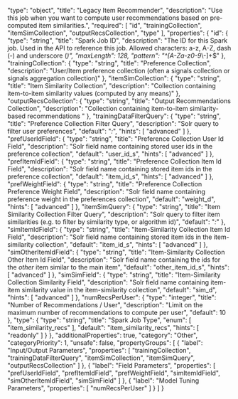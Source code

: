   "type": "object",
  "title": "Legacy Item Recommender",
  "description": "Use this job when you want to compute user recommendations based on pre-computed item similarities.",
  "required": [
    "id",
    "trainingCollection",
    "itemSimCollection",
    "outputRecsCollection",
    "type"
  ],
  "properties": {
    "id": {
      "type": "string",
      "title": "Spark Job ID",
      "description": "The ID for this Spark job. Used in the API to reference this job. Allowed characters: a-z, A-Z, dash (-) and underscore (_)",
      "maxLength": 128,
      "pattern": "^[A-Za-z0-9_\\-]+$"
    },
    "trainingCollection": {
      "type": "string",
      "title": "Preference Collection",
      "description": "User/Item preference collection (often a signals collection or signals aggregation collection)"
    },
    "itemSimCollection": {
      "type": "string",
      "title": "Item Similarity Collection",
      "description": "Collection containing item-to-item similarity values (computed by any means)"
    },
    "outputRecsCollection": {
      "type": "string",
      "title": "Output Recommendations Collection",
      "description": "Collection containing item-to-item similarity-based recommendations "
    },
    "trainingDataFilterQuery": {
      "type": "string",
      "title": "Preference Collection Filter Query",
      "description": "Solr query to filter user preferences",
      "default": "*:*",
      "hints": [
        "advanced"
      ]
    },
    "prefUserIdField": {
      "type": "string",
      "title": "Preference Collection User Id Field",
      "description": "Solr field name containing stored user ids in the preference collection",
      "default": "user_id_s",
      "hints": [
        "advanced"
      ]
    },
    "prefItemIdField": {
      "type": "string",
      "title": "Preference Collection Item Id Field",
      "description": "Solr field name containing stored item ids in the preference collection",
      "default": "item_id_s",
      "hints": [
        "advanced"
      ]
    },
    "prefWeightField": {
      "type": "string",
      "title": "Preference Collection Preference Weight Field",
      "description": "Solr field name containing preference weight in the preferences collection",
      "default": "weight_d",
      "hints": [
        "advanced"
      ]
    },
    "itemSimQuery": {
      "type": "string",
      "title": "Item Similarity Collection Filter Query",
      "description": "Solr query to filter item similarities (e.g. to filter by similarity type, or algorithm id)",
      "default": "*:*"
    },
    "simItemIdField": {
      "type": "string",
      "title": "Item-Similarity Collection Item Id Field",
      "description": "Solr field name containing stored item ids in the item-similarity collection",
      "default": "item_id_s",
      "hints": [
        "advanced"
      ]
    },
    "simOtherItemIdField": {
      "type": "string",
      "title": "Item-Similarity Collection Other Item Id Field",
      "description": "Solr field name containing the ids for the *other* item similar to the main item",
      "default": "other_item_id_s",
      "hints": [
        "advanced"
      ]
    },
    "simSimField": {
      "type": "string",
      "title": "Item-Similarity Collection Similarity Field",
      "description": "Solr field name containing item-item similarity value in the item-similarity collection",
      "default": "sim_d",
      "hints": [
        "advanced"
      ]
    },
    "numRecsPerUser": {
      "type": "integer",
      "title": "Number of Recommendations / User",
      "description": "Limit on the maximum number of recommendations to compute per user",
      "default": 10
    },
    "type": {
      "type": "string",
      "title": "Spark Job Type",
      "enum": [
        "item_similarity_recs"
      ],
      "default": "item_similarity_recs",
      "hints": [
        "readonly"
      ]
    }
  },
  "additionalProperties": true,
  "category": "Other",
  "categoryPriority": 1,
  "unsafe": false,
  "propertyGroups": [
    {
      "label": "Input/Output Parameters",
      "properties": [
        "trainingCollection",
        "trainingDataFilterQuery",
        "itemSimCollection",
        "itemSimQuery",
        "outputRecsCollection"
      ]
    },
    {
      "label": "Field Parameters",
      "properties": [
        "prefUserIdField",
        "prefItemIdField",
        "prefWeightField",
        "simItemIdField",
        "simOtherItemIdField",
        "simSimField"
      ]
    },
    {
      "label": "Model Tuning Parameters",
      "properties": [
        "numRecsPerUser"
      ]
    }
  ]
}
